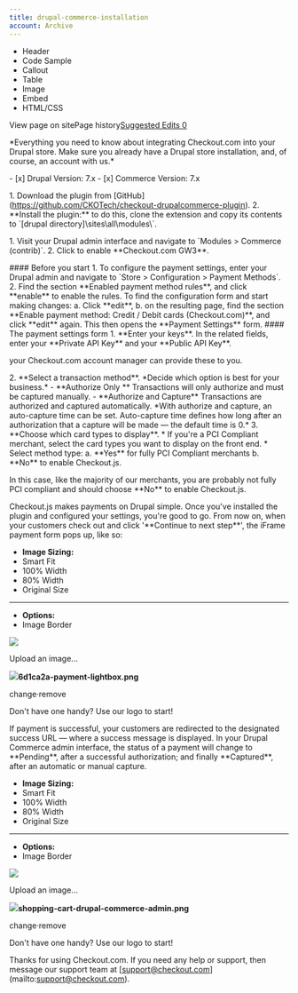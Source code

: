 ```yaml
---
title: drupal-commerce-installation
account: Archive
---
```


*   Header
*   Code Sample
*   Callout
*   Table
*   Image
*   Embed
*   HTML/CSS

View page on sitePage history[Suggested Edits 0](/project/checkoutdocs-legacy/v1.9/suggested)

\*Everything you need to know about integrating Checkout.com into your Drupal store. Make sure you already have a Drupal store installation, and, of course, an account with us.\* 

\- \[x\] Drupal Version: 7.x - \[x\] Commerce Version: 7.x 

1\. Download the plugin from \[GitHub\](https://github.com/CKOTech/checkout-drupalcommerce-plugin). 2. \*\*Install the plugin:\*\* to do this, clone the extension and copy its contents to \`\[drupal directory\]\\sites\\all\\modules\\\`. 

1\. Visit your Drupal admin interface and navigate to \`Modules > Commerce (contrib)\`. 2. Click to enable \*\*Checkout.com GW3\*\*. 

\#### Before you start 1. To configure the payment settings, enter your Drupal admin and navigate to \`Store > Configuration > Payment Methods\`.</li> 2. Find the section \*\*Enabled payment method rules\*\*, and click \*\*enable\*\* to enable the rules. To find the configuration form and start making changes: a. Click \*\*edit\*\*, b. on the resulting page, find the section \*\*Enable payment method: Credit / Debit cards (Checkout.com)\*\*, and click \*\*edit\*\* again. This then opens the \*\*Payment Settings\*\* form. #### The payment settings form 1. \*\*Enter your keys\*\*. In the related fields, enter your \*\*Private API Key\*\* and your \*\*Public API Key\*\*. 

your Checkout.com account manager can provide these to you. 

2\. \*\*Select a transaction method\*\*. \*Decide which option is best for your business.\* - \*\*Authorize Only \*\* Transactions will only authorize and must be captured manually. - \*\*Authorize and Capture\*\* Transactions are authorized and captured automatically. \*With authorize and capture, an auto-capture time can be set. Auto-capture time defines how long after an authorization that a capture will be made — the default time is 0.\* 3. \*\*Choose which card types to display\*\*. \* If you're a PCI Compliant merchant, select the card types you want to display on the front end. \* Select method type: a. \*\*Yes\*\* for fully PCI Compliant merchants b. \*\*No\*\* to enable Checkout.js. 

In this case, like the majority of our merchants, you are probably not fully PCI compliant and should choose \*\*No\*\* to enable Checkout.js. 

Checkout.js makes payments on Drupal simple. Once you've installed the plugin and configured your settings, you're good to go. From now on, when your customers check out and click '\*\*Continue to next step\*\*', the iFrame payment form pops up, like so: 

*   **Image Sizing:**
*    Smart Fit
*    100% Width
*    80% Width
*    Original Size
*   * * *
    
*   **Options:**
*    Image Border

![](https://files.readme.io/32864ef-6d1ca2a-payment-lightbox.png)

Upload an image...

![](https://files.readme.io/32864ef-6d1ca2a-payment-lightbox.png)**6d1ca2a-payment-lightbox.png**

change·remove

Don't have one handy? Use our logo to start!

If payment is successful, your customers are redirected to the designated success URL — where a success message is displayed. In your Drupal Commerce admin interface, the status of a payment will change to \*\*Pending\*\*, after a successful authorization; and finally \*\*Captured\*\*, after an automatic or manual capture. 

*   **Image Sizing:**
*    Smart Fit
*    100% Width
*    80% Width
*    Original Size
*   * * *
    
*   **Options:**
*    Image Border

![](https://files.readme.io/3dac165-shopping-cart-drupal-commerce-admin.png)

Upload an image...

![](https://files.readme.io/3dac165-shopping-cart-drupal-commerce-admin.png)**shopping-cart-drupal-commerce-admin.png**

change·remove

Don't have one handy? Use our logo to start!

Thanks for using Checkout.com. If you need any help or support, then message our support team at \[support@checkout.com\](mailto:support@checkout.com).
